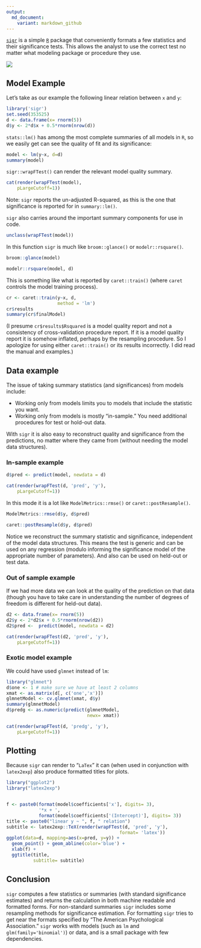 ```yaml
---
output:
  md_document:
    variant: markdown_github
---
```


[`sigr`](https://CRAN.R-project.org/package=sigr) is a simple [`R`](https://cran.r-project.org) package that conveniently formats a few statistics and their significance tests.  This allows the analyst to use the correct test no matter what modeling package or procedure they use.

![](sigr.png)

## Model Example

Let's take as our example the following linear relation between `x` and `y`:

```r
library('sigr')
set.seed(353525)
d <- data.frame(x= rnorm(5))
d$y <- 2*d$x + 0.5*rnorm(nrow(d))
```

`stats::lm()` has among the most complete summaries of all models in `R`, so we
easily get can see the quality of fit and its significance:

```r
model <- lm(y~x, d=d)
summary(model)
```

`sigr::wrapFTest()` can render the relevant model quality summary.

```r
cat(render(wrapFTest(model),
    pLargeCutoff=1))
```

Note: `sigr` reports the un-adjusted R-squared, as this is the one that significance is reported for in `summary::lm()`.

`sigr` also carries around the important summary components for use 
in code.

```r
unclass(wrapFTest(model))
```

In this function `sigr` is much like `broom::glance()` or `modelr::rsquare()`.

```r
broom::glance(model)
```

```r
modelr::rsquare(model, d)
```

This is something like what is reported by `caret::train()` (where `caret` controls the model training process).

```r
cr <- caret::train(y~x, d, 
                   method = 'lm')
cr$results
summary(cr$finalModel)
```

(I presume `cr$results$Rsquared` is a model quality report and not a consistency of cross-validation procedure report.  If it is a model quality report it is somehow inflated, perhaps by the resampling procedure. So I apologize for using either `caret::train()` or its results incorrectly.  I did read the manual and examples.)

## Data example

The issue of taking summary statistics (and significances) from models include:

  * Working only from models limits you to models that include the statistic you want.
  * Working only from models is mostly "in-sample."  You need additional procedures for test or hold-out data.

With `sigr` it is also easy to reconstruct quality and significance from the predictions, no matter 
where they came from (without needing the model data structures).

### In-sample example

```r
d$pred <- predict(model, newdata = d)
```

```r
cat(render(wrapFTest(d, 'pred', 'y'),
    pLargeCutoff=1))
```

In this mode it is a lot like `ModelMetrics::rmse()` or `caret::postResample()`.

```r
ModelMetrics::rmse(d$y, d$pred)
```

```r
caret::postResample(d$y, d$pred)
```


Notice we reconstruct the summary statistic and significance, independent of the model data structures. This means the test is generic and can be used
on any regression (modulo informing the significance model of the appropriate
number of parameters).  And also can be used on held-out or test data.

### Out of sample example

If we had more data we can look at the quality of the prediction on
that data  (though you have to take care in understanding the number of degrees of freedom is different for held-out data).

```r
d2 <- data.frame(x= rnorm(5))
d2$y <- 2*d2$x + 0.5*rnorm(nrow(d2))
d2$pred <-  predict(model, newdata = d2)
```

```r
cat(render(wrapFTest(d2, 'pred', 'y'),
    pLargeCutoff=1))
```

### Exotic model example

We could have used `glmnet` instead of `lm`:

```r
library("glmnet")
d$one <- 1 # make sure we have at least 2 columns
xmat <- as.matrix(d[, c('one','x')])
glmnetModel <- cv.glmnet(xmat, d$y)
summary(glmnetModel)
d$predg <- as.numeric(predict(glmnetModel, 
                              newx= xmat))
```

```r
cat(render(wrapFTest(d, 'predg', 'y'),
    pLargeCutoff=1))
```

## Plotting

Because `sigr` can render to "`LaTex`" it can (when used in conjunction with `latex2exp`)
also produce formatted titles for plots.


```r
library("ggplot2")
library("latex2exp")


f <- paste0(format(model$coefficients['x'], digits= 3), 
            '*x + ',
            format(model$coefficients['(Intercept)'], digits= 3))
title <- paste0("linear y ~ ", f, " relation")
subtitle <- latex2exp::TeX(render(wrapFTest(d, 'pred', 'y'), 
                                          format= 'latex'))
ggplot(data=d, mapping=aes(x=pred, y=y)) + 
  geom_point() + geom_abline(color='blue') +
  xlab(f) +
  ggtitle(title, 
          subtitle= subtitle)
```

## Conclusion

`sigr` computes a few statistics or summaries (with standard significance estimates) and returns the calculation in both machine readable and formatted forms.  For non-standard summaries `sigr` includes some resampling methods for significance estimation. For formatting `sigr` tries to get near the formats specified by "The American Psychological Association." `sigr` works with models (such as `lm` and `glm(family='binomial')`) or data, and is a small package with few dependencies.

